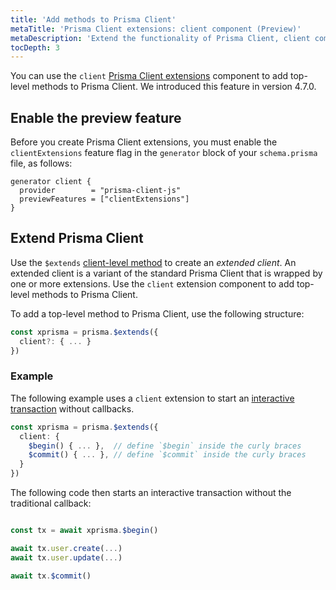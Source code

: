 ```yaml
---
title: 'Add methods to Prisma Client'
metaTitle: 'Prisma Client extensions: client component (Preview)'
metaDescription: 'Extend the functionality of Prisma Client, client component'
tocDepth: 3
---
```


<TopBlock>

You can use the `client` [Prisma Client extensions](/concepts/components/prisma-client/client-extensions) component to add top-level methods to Prisma Client. We introduced this feature in version 4.7.0.

</TopBlock>

## Enable the preview feature

Before you create Prisma Client extensions, you must enable the `clientExtensions` feature flag in the `generator` block of your `schema.prisma` file, as follows:

```prisma
generator client {
  provider        = "prisma-client-js"
  previewFeatures = ["clientExtensions"]
}
```

## Extend Prisma Client

Use the `$extends` [client-level method](/reference/api-reference/prisma-client-reference#client-methods) to create an _extended client_. An extended client is a variant of the standard Prisma Client that is wrapped by one or more extensions. Use the `client` extension component to add top-level methods to Prisma Client.

To add a top-level method to Prisma Client, use the following structure:

```ts
const xprisma = prisma.$extends({
  client?: { ... }
})
```

### Example

The following example uses a `client` extension to start an [interactive transaction](/concepts/components/prisma-client/transactions#interactive-transactions) without callbacks.

```ts
const xprisma = prisma.$extends({
  client: {
    $begin() { ... },  // define `$begin` inside the curly braces
    $commit() { ... }, // define `$commit` inside the curly braces
  }
})
```

The following code then starts an interactive transaction without the traditional callback:

```ts

const tx = await xprisma.$begin()

await tx.user.create(...)
await tx.user.update(...)

await tx.$commit()

```
